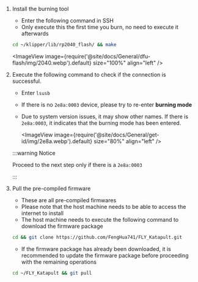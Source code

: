 1. Install the burning tool

    * Enter the following command in SSH
    * Only execute this the first time you burn, no need to execute it afterwards
    ```bash
    cd ~/klipper/lib/rp2040_flash/ && make
    ```
    <ImageView image={require('@site/docs/General/dfu-flash/img/2040.webp').default} size="100%" align="left" />

2. Execute the following command to check if the connection is successful.


    * Enter `lsusb`
    * If there is no `2e8a:0003` device, please try to re-enter **burning mode**
    * Due to system version issues, it may show other names. If there is `2e8a:0003`, it indicates that the burning mode has been entered.

        <ImageView image={require('@site/docs/General/get-id/img/2e8a.webp').default} size="80%" align="left" /> 

    :::warning Notice

    Proceed to the next step only if there is a `2e8a:0003`

    :::

3. Pull the pre-compiled firmware

    * These are all pre-compiled firmwares
    * Please note that the host machine needs to be able to access the internet to install
    * The host machine needs to execute the following command to download the firmware package

    ```bash
    cd && git clone https://github.com/FengHua741/FLY_Katapult.git
    ```

    * If the firmware package has already been downloaded, it is recommended to update the firmware package before proceeding with the remaining operations

    ```bash
    cd ~/FLY_Katapult && git pull
    ```
